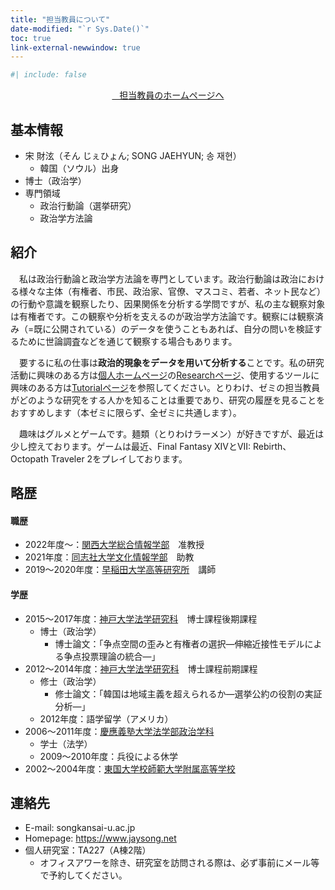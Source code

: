 ```yaml
---
title: "担当教員について"
date-modified: "`r Sys.Date()`"
toc: true
link-external-newwindow: true
---
```


```r
#| include: false
```

<center><a href="https://www.jaysong.net/" class="btn btn-info btn-lg" target="_blank" role="button"><i class="bi bi-person-circle"></i>&nbsp;&nbsp;&nbsp;担当教員のホームページへ</a></center>

## 基本情報

* 宋 財泫（そん じぇひょん; SONG JAEHYUN; 송 재현）
   * 韓国（ソウル）出身
* 博士（政治学）
* 専門領域
   * 政治行動論（選挙研究）
   * 政治学方法論

## 紹介

　私は政治行動論と政治学方法論を専門としています。政治行動論は政治における様々な主体（有権者、市民、政治家、官僚、マスコミ、若者、ネット民など）の行動や意識を観察したり、因果関係を分析する学問ですが、私の主な観察対象は有権者です。この観察や分析を支えるのが政治学方法論です。観察には観察済み（=既に公開されている）のデータを使うこともあれば、自分の問いを検証するために世論調査などを通じて観察する場合もあります。

　要するに私の仕事は**政治的現象をデータを用いて分析する**ことです。私の研究活動に興味のある方は[個人ホームページ](https://www.jaysong.net/)の[Researchページ](https://www.jaysong.net/research/index.qmd)、使用するツールに興味のある方は[Tutorialページ](https://www.jaysong.net/tutorial/index.qmd)を参照してください。とりわけ、ゼミの担当教員がどのような研究をする人かを知ることは重要であり、研究の履歴を見ることをおすすめします（本ゼミに限らず、全ゼミに共通します）。

　趣味はグルメとゲームです。麺類（とりわけラーメン）が好きですが、最近は少し控えております。ゲームは最近、Final Fantasy XIVとVII: Rebirth、Octopath Traveler 2をプレイしております。

## 略歴

#### 職歴

* 2022年度〜：[関西大学](https://www.kansai-u.ac.jp/)[総合情報学部](https://www.kansai-u.ac.jp/Fc_inf/)　准教授
* 2021年度：[同志社大学](https://www.doshisha.ac.jp/)[文化情報学部](https://www.cis.doshisha.ac.jp/)　助教
* 2019〜2020年度：[早稲田大学](https://www.waseda.jp/)[高等研究所](https://www.waseda.jp/inst/wias/)　講師

#### 学歴

* 2015〜2017年度：[神戸大学](http://www.kobe-u.ac.jp/)[法学研究科](http://www.law.kobe-u.ac.jp/)　博士課程後期課程
   * 博士（政治学）
      * 博士論文：「争点空間の歪みと有権者の選択―伸縮近接性モデルによる争点投票理論の統合―」
* 2012〜2014年度：[神戸大学](http://www.kobe-u.ac.jp/)[法学研究科](http://www.law.kobe-u.ac.jp/)　博士課程前期課程
   * 修士（政治学）
      * 修士論文：「韓国は地域主義を超えられるか―選挙公約の役割の実証分析―」
   * 2012年度：語学留学（アメリカ）
* 2006〜2011年度：[慶應義塾大学](https://www.keio.ac.jp/ja/)[法学部政治学科](https://www.law.keio.ac.jp/)
   * 学士（法学）
   * 2009〜2010年度：兵役による休学
* 2002〜2004年度：[東国大学校師範大学附属高等学校](https://ddbk.sen.hs.kr/)

## 連絡先

* E-mail: song<i class="bi bi-at"></i>kansai-u.ac.jp
* Homepage: <https://www.jaysong.net>
* 個人研究室：TA227（A棟2階）
   * オフィスアワーを除き、研究室を訪問される際は、必ず事前にメール等で予約してください。